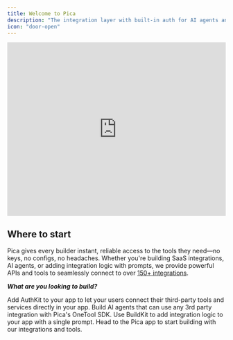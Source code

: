 ```yaml
---
title: Welcome to Pica
description: "The integration layer with built-in auth for AI agents and SaaS apps"
icon: "door-open"
---
```


<iframe
  width="100%"
  height="400"
  src="https://www.youtube.com/embed/hYWfFgtKybY"
  title="Pica Overview Demo"
  frameBorder="0"
  allow="accelerometer; autoplay; clipboard-write; encrypted-media; gyroscope; picture-in-picture"
  allowFullScreen
></iframe>

## Where to start

Pica gives every builder instant, reliable access to the tools they need—no keys, no configs, no headaches. Whether you're building SaaS integrations, AI agents, or adding integration logic with prompts, we provide powerful APIs and tools to seamlessly connect to over [150+ integrations](https://app.picaos.com/tools). 

***What are you looking to build?***

<CardGroup cols={2}>
  <Card
    title="SaaS Integrations"
    icon="code"
    href="/core/authkit"
  >
    Add AuthKit to your app to let your users connect their third-party tools and services directly in your app.
  </Card>
  <Card
    title="AI Agents"
    icon="hammer"
    href="/core/one-tool"
  >
    Build AI agents that can use any 3rd party integration with Pica's OneTool SDK.
  </Card>
  <Card
    title="Vibe Coding"
    icon="mug-hot"
    href="/core/buildkit"
  >
    Use BuildKit to add integration logic to your app with a single prompt.
  </Card>
  <Card
    title="Get Started"
    icon="rocket"
    href="https://app.picaos.com"
  >
    Head to the Pica app to start building with our integrations and tools.
  </Card>
</CardGroup>
